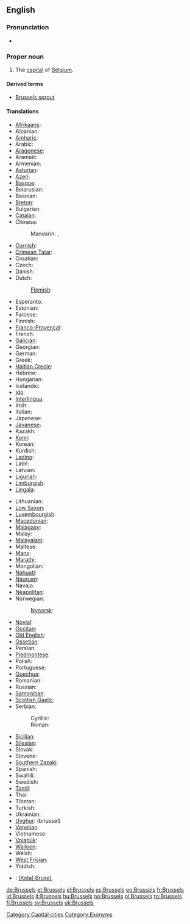 ==English==

===Pronunciation===
* {{a|UK|US}} {{IPA|/ˈbɹʌsəlz/}}

===Proper noun===
{{wikipedia}}
{{infl|en|proper noun}}

# The [[capital]] of [[Belgium]].

====Derived terms====
* [[Brussels sprout]]

====Translations====
{{trans-top|capital of Belgium}}
* [[Afrikaans]]: {{t-|af|Brussel|xs=Afrikaans}}
* Albanian: {{t+|sq|Brukseli|xs=Albanian}}
* [[Amharic]]: {{t-|am|ብሩክሴል|sc=Ethi|xs=Amharic}}
* Arabic: {{t-|ar|بروكسل|m|tr=bruksel}}
* [[Aragonese]]: {{t-|an|Bruselas|xs=Aragonese}}
* Aramaic: {{tø|arc|ܒܪܘܟܣܠ|tr=brwksel}}
* Armenian: {{t-|hy|Բրյուսել|tr=Bryusel}}
* [[Asturian]]: {{t-|ast|Bruseles|xs=Asturian}}
* [[Azeri]]: {{t-|az|Brüssel|xs=Azeri}}
* [[Basque]]: {{t-|eu|Brusela|xs=Basque}}
* Belarusian: {{t-|be|Горад Брусель|xs=Belarusian}}
* Bosnian: {{t-|bs|Brisel|m}}
* [[Breton]]: {{t-|br|Brusel|xs=Breton}}
* Bulgarian: {{t+|bg|Брюксел}}
* [[Catalan]]: {{t-|ca|Brussel·les}}
* Chinese:
*: Mandarin: {{t|cmn|布魯塞爾|sc=Hani}},  {{t|cmn|布鲁塞尔|tr=Bùlǔsài'ěr|sc=Hani}}
* [[Cornish]]: {{t-|kw|Brusselas|xs=Cornish}}
* [[Crimean Tatar]]: {{tø|crh|Brüksel}}
* Croatian: {{t+|hr|Bruxelles}}
* Czech: {{t+|cs|Brusel}}
* Danish: {{t-|da|Bruxelles}}
* Dutch: {{t+|nl|Brussel|n}}
*: [[Flemish]]: {{tø|vls|Brussel}}
* Esperanto: {{t-|eo|Bruselo|xs=Esperanto}}
* Estonian: {{t+|et|Brüssel}}
* Faroese: {{t-|fo|Brussel|xs=Faroese}}
* Finnish: {{t+|fi|Bryssel}}
* [[Franco-Provençal]]: {{tø|frp|Brussèles}}
* French: {{t+|fr|Bruxelles|f}}
* [[Galician]]: {{t+|gl|Bruxelas|xs=Galician}}
* Georgian: {{t-|ka|ბრიუსელი|tr=briuseli|sc=Geor|xs=Georgian}}
* German: {{t+|de|Brüssel|n}}
* Greek: {{t+|el|Βρυξέλλες|f|tr=Vrikséles}}
* [[Haitian Creole]]: {{tø|ht|Briksèl}}
* Hebrew: {{t-|he|בריסל|tr=Brisel}}
* Hungarian: {{t+|hu|Brüsszel}}
* Icelandic: {{t-|is|Brussel}}
* [[Ido]]: {{t-|io|Bruxel|xs=Ido}}
* [[Interlingua]]: {{t-|ia|Brussel|xs=Interlingua}}
* Irish: {{t+|ga|Bruiséil|f|alt=an Bhruiséil|xs=Irish}}
* Italian: {{t-|it|Bruxelles|f}}
* Japanese: {{t-|ja|ブリュッセル|tr=Buryusseru}}
* [[Javanese]]: {{t-|jv|Brussel|xs=Javanese}}
* Kazakh: {{t-|kk|Бруссел|sc=Cyrl|xs=Kazakh}}
* [[Komi]]: {{tø|kv|Брюссель|sc=Cyrl}}
* Korean: {{t+|ko|브뤼셀|tr=beuruisel|sc=Hang}}
* Kurdish: {{t+|ku|Bruksel|sc=ku-Arab}}
* [[Ladino]]: {{tø|lad|Bruselas}}
* Latin: {{t-|la|Bruxellae}}
* Latvian: {{t-|lv|Brisele|xs=Latvian}}
* [[Ligurian]]: {{tø|lij|Bruxelles}}
* [[Limburgish]]: {{t-|li|Brussel|xs=Limburgish}}
* [[Lingala]]: {{t-|ln|Bruxelles|xs=Lingala}}
{{trans-mid}}
* Lithuanian: {{t-|lt|Briuselis|xs=Lithuanian}}
* [[Low Saxon]]: {{t-|nds|Brüssel|xs=Low Saxon}}
* [[Luxembourgish]]: {{t-|lb|Bréissel|xs=Luxembourgish}}
* [[Macedonian]]: {{t-|mk|Брисел|tr=Brísel}}
* [[Malagasy]]: {{t-|mg|Brussel|xs=Malagasy}}
* Malay: {{t-|ms|Brussels|xs=Malay}}
* [[Malayalam]]: {{t-|ml|ബ്രസല്‍സ്|sc=Mlym|xs=Malayalam}}
* Maltese: {{t-|mt|Brussel|xs=Maltese}}
* [[Manx]]: {{t-|gv|Yn Vrussyl|xs=Manx}}
* [[Marathi]]: {{t-|mr|ब्रसेल्स|sc=Deva|xs=Marathi}}
* Mongolian: {{t-|mn|Брюссель|sc=Cyrl|xs=Mongolian}}
* [[Nahuatl]]: {{t-|nah|Bruxelah|xs=Nahuatl}}
* [[Nauruan]]: {{t-|na|Brussels|xs=Nauruan}}
* Navajo: {{tø|nv|Bwasel}}
* [[Neapolitan]]: {{tø|nap|Bruxelles}}
* Norwegian: {{t+|no|Brussel}}
*: [[Nynorsk]]: {{t-|nn|Brussel|xs=Norwegian Nynorsk}}
* [[Novial]]: {{tø|nov|Bruxelles}}
* [[Occitan]]: {{t-|oc|Brussèlas|xs=Occitan}}
* [[Old English]]: {{t-|ang|Brysel|xs=Old English}}
* [[Ossetian]]: {{tø|os|Брюссель}}
* Persian: {{t-|fa|بروکسل|tr=bruksel|xs=Persian}}
* [[Piedmontese]]: {{tø|pms|Brussel}}
* Polish: {{t+|pl|Bruksela|f}}
* Portuguese: {{t-|pt|Bruxelas}}
* [[Quechua]]: {{t-|qu|Brussel|xs=Quechua}}
* Romanian: {{t+|ro|Bruxelles}}
* Russian: {{t+|ru|Брюссель|m|tr=Brjussél’}}
* [[Samogitian]]: {{tø|sgs|Briuselis}}
* [[Scottish Gaelic]]: {{t-|gd|A' Bhruiseal|xs=Scottish Gaelic}}
* Serbian:
*: Cyrillic: {{t-|sr|Брисел|m|sc=Cyrl}}
*: Roman: {{t-|sr|Brisel|m}}
* [[Sicilian]]: {{t-|scn|Bruxelles|xs=Sicilian}}
* [[Silesian]]: {{tø|szl|Bruksela}}
* Slovak: {{t-|sk|Brusel}}
* Slovene: {{t+|sl|Bruselj}}
* [[Southern Zazaki]]: {{tø|diq|Bruksel}}
* Spanish: {{t+|es|Bruselas|f}}
* Swahili: {{t-|sw|Brussels|xs=Swahili}}
* Swedish: {{t+|sv|Bryssel}}
* [[Tamil]]: {{t-|ta|பிரசல்ஸ்|xs=Tamil}}
* Thai: {{t-|th|บรัสเซลส์|tr=bàràtsen}}
* Tibetan: {{tø|bo|པུའུ་ལུའུ་སེར|xs=Tibetan}}
* Turkish: {{t+|tr|Brüksel}}
* Ukrainian: {{t-|uk|Брюссель|xs=Ukrainian}}
* [[Uyghur]]: {{ug-Arab|[[بريۇسسېل]]}} (briussel)
* [[Venetian]]: {{tø|vec|Borseła}}
* Vietnamese: {{t-|vi|Bruxelles|xs=Vietnamese}}
* [[Volapük]]: {{t-|vo|Brussel|xs=Volapük}}
* [[Walloon]]: {{t-|wa|Brussele|xs=Walloon}}
* Welsh: {{t-|cy|Brwsel|xs=Welsh}}
* [[West Frisian]]: {{t-|fy|Brussel|xs=West Frisian}}
* Yiddish: {{t-|yi|בריסל|xs=Yiddish}}
{{trans-bottom}}

{{checktrans-top}}
* {{ttbc|Indonesian}}: [[(Kota) Brusel]], {{t-|id|Brussel|xs=Indonesian}}
{{trans-bottom}}

[[Category:Capital cities]]
[[Category:Exonyms]]

[[de:Brussels]]
[[et:Brussels]]
[[el:Brussels]]
[[es:Brussels]]
[[eo:Brussels]]
[[fr:Brussels]]
[[id:Brussels]]
[[it:Brussels]]
[[hu:Brussels]]
[[no:Brussels]]
[[pl:Brussels]]
[[ro:Brussels]]
[[fi:Brussels]]
[[sv:Brussels]]
[[uk:Brussels]]